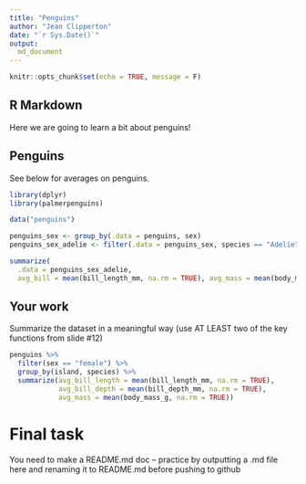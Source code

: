 ```yaml
---
title: "Penguins"
author: "Jean Clipperton"
date: "`r Sys.Date()`"
output: 
  md_document
---
```


```r
knitr::opts_chunk$set(echo = TRUE, message = F)
```

## R Markdown
Here we are going to learn a bit about penguins!

## Penguins
See below for averages on penguins. 

```r
library(dplyr)
library(palmerpenguins)

data("penguins")

penguins_sex <- group_by(.data = penguins, sex)
penguins_sex_adelie <- filter(.data = penguins_sex, species == "Adelie")

summarize(
  .data = penguins_sex_adelie,
  avg_bill = mean(bill_length_mm, na.rm = TRUE), avg_mass = mean(body_mass_g, na.rm = TRUE))
```


## Your work
Summarize the dataset in a meaningful way (use AT LEAST two of the key functions from slide #12)

```r
penguins %>%
  filter(sex == "female") %>%
  group_by(island, species) %>%
  summarize(avg_bill_length = mean(bill_length_mm, na.rm = TRUE),
            avg_bill_depth = mean(bill_depth_mm, na.rm = TRUE),
            avg_mass = mean(body_mass_g, na.rm = TRUE))
```

# Final task

You need to make a README.md doc -- practice by outputting a .md file here and renaming it to README.md before pushing to github
